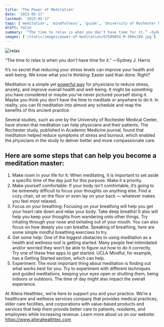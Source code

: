 ```yaml
---
title: 'The Power of Meditation'
date: '2023-05-17'
lastmod: '2023-05-17'
tags: ['meditation', 'mindfulness', 'guide', 'University of Rochester Medical Center']
draft: false
summary: '“The time to relax is when you don’t have time for it.” ―Sydney J. Harris It’s no secret that reducing your stress levels can improve your health and well-being. We know what you’re thinking: Easier said than done. Right? Meditation is...'
images: ['/static/images/power-of-meditation/62509854_M-300x199.jpg']
---
```


![relax](/static/images/power-of-meditation/62509854_M-300x199.jpg)

“The time to relax is when you don’t have time for it.” ―Sydney J. Harris

It’s no secret that reducing your stress levels can improve your health and well-being. We know what you’re thinking: Easier said than done. Right?

Meditation is a simple yet [powerful way](https://www.medicalnewstoday.com/articles/317986?utm_source=s5_mobile_site&utm_medium=mobile&utm_campaign=s5_89691#Six-mindfulness-techniques-to-try-today) for physicians to reduce stress, anxiety, and improve overall health and well-being. It might be something you have considered or maybe you’ve never pictured yourself doing it. Maybe you think you don’t have the time to meditate or anywhere to do it. In reality, you can fit meditation into almost any schedule and reap the benefits of this ancient practice.

Several studies, such as one by the University of Rochester Medical Center, have shown that meditation can help physicians and their patients. The Rochester study, published in Academic Medicine journal, found that meditation helped reduce symptoms of stress and burnout, which enabled the physicians in the study to deliver better and more compassionate care.

## Here are some steps that can help you become a meditation master:

1. Make room in your life for it: When meditating, it is important to set aside a specific time of the day just for this purpose. Make it a priority.
2. Make yourself comfortable: If your body isn’t comfortable, it’s going to be extremely difficult to focus your thoughts on anything else. Find a cozy chair, sit on the floor or even lay on your back — whatever makes you feel most relaxed.
3. Focus on your breathing: Focusing on your breathing will help you get your heart rate down and relax your body. Take deep breaths! It also will help you keep your thoughts from wandering onto other things. Try inhaling through your nose and exhaling out of your mouth. You can also focus on how deeply you can breathe. Speaking of breathing, here are some simple mindful breathing exercises to try.
4. Get some help: One of the biggest obstacles to using meditation as a health and wellness tool is getting started. Many people feel intimidated and/or worried they won’t be able to figure out how to do it correctly. Try one of these free apps to get started. UCLA Mindful, for example, has a Getting Started section, which can help.
5. Experiment: The most important thing about meditation is finding out what works best for you. Try to experiment with different techniques and guided meditations, keeping your eyes open or shutting them, being indoors or outdoors. The time of day might also impact the overall experience.

At Altera Healthtec, we’re here to support you and your practice. We’re a healthcare and wellness services company that provides medical practices, elder care facilities, and corporations with value-based products and services that help them provide better care to patients, residents, and employees while increasing revenue. Learn more about us on our website: https://www.alterahealthtec.com

